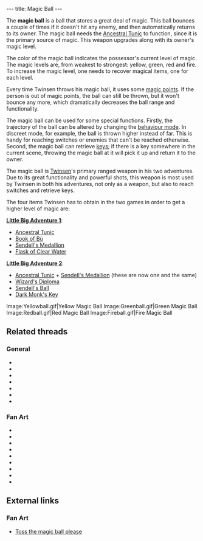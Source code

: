 ---
title: Magic Ball
---

{{Infobox Item
 |image=Yellowball.gif
 |type=weapon
 |critical=yes
 |magical=yes
 |unique=yes
 |lba1=yes
 |lba2=yes
 |upgrades=yes
 |rowposition=1
 |columnposition=1
 |effect=uses magic
 |effectamount=one
 |purpose=
 |combattype=enemies
 |powerlevel=all
 |rate=low
 |range=varies behavior
 |damage=varies magic
}}

The '''magic ball''' is a ball that stores a great deal of magic. This ball bounces a couple of times if it doesn't hit any enemy, and then automatically returns to its owner. The magic ball needs the [[Ancestral Tunic]] to function, since it is the primary source of magic. This weapon upgrades along with its owner's magic level.

The color of the magic ball indicates the possessor's current level of magic. The magic levels are, from weakest to strongest: yellow, green, red and fire. To increase the magic level, one needs to recover magical items, one for each level.

Every time Twinsen throws his magic ball, it uses some [[Flask of Magic Powder|magic points]]. If the person is out of magic points, the ball can still be thrown, but it won't bounce any more, which dramatically decreases the ball range and functionality.

The magic ball can be used for some special functions. Firstly, the trajectory of the ball can be altered by changing the [[behaviour mode]]. In discreet mode, for example, the ball is thrown higher instead of far. This is handy for reaching switches or enemies that can't be reached otherwise. Second, the magic ball can retrieve [[key]]s; if there is a key somewhere in the current scene, throwing the magic ball at it will pick it up and return it to the owner.

The magic ball is [[Twinsen]]'s primary ranged weapon in his two adventures. Due to its great functionality and powerful shots, this weapon is most used by Twinsen in both his adventures, not only as a weapon, but also to reach switches and retrieve keys.

The four items Twinsen has to obtain in the two games in order to get a higher level of magic are:

'''[[Little Big Adventure 1]]''':
* [[Ancestral Tunic]]
* [[Book of Bù]]
* [[Sendell's Medallion]]
* [[Flask of Clear Water]]

'''[[Little Big Adventure 2]]''':
* [[Ancestral Tunic]] + [[Sendell's Medallion]] (these are now one and the same)
* [[Wizard's Diploma]]
* [[Sendell's Ball]]
* [[Dark Monk's Key]]

<gallery>
Image:Yellowball.gif|Yellow Magic Ball
Image:Greenball.gif|Green Magic Ball
Image:Redball.gif|Red Magic Ball
Image:Fireball.gif|Fire Magic Ball
</gallery>

==Related threads==
===General===
* {{thread|id=11114|title=Your impression of the magic ball}}
* {{thread|id=8339|title=I find it funny...}}
* {{thread|id=7915|title=The magic ball... (LBA2 at least)}}
* {{thread|id=6354|title=What is a magic ball???}}
* {{thread|id=6010|title=Magicball soundeffect cameo}}
* {{thread|id=5645|title=Fire ball}}
* {{thread|id=11661|title=Microsoft rips off LBA!}}

===Fan Art===
* {{thread|id=11287|title=Twinsen}}
* {{thread|id=11291|title=The Heir}}
* {{thread|id=11279|title=Old drawing from 2000}}
* {{thread|id=10941|title=Authur takes control of his destiny...A twinsen Fan comic...(rough)}}
* {{thread|id=11083|title=Twinsen, my style}}
* {{thread|id=10812|title=Ka-meh-ha-meh.. I mean Magic ball blast}}
* {{thread|id=1644|title=Twinsen with magic ball pics}}
* {{post|id=67040|title=Lba3}}
* {{thread|id=12131|title=Twinsen Magic Balls (skill)}}

==External links==
===Fan Art===
* [http://www.deviantart.com/deviation/45989513/ Toss the magic ball please]